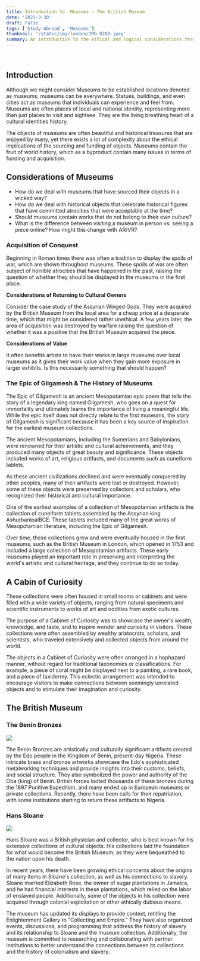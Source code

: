 ```yaml
---
title: Introduction to  Museums - The British Museum
date: '2023-3-30'
draft: False
tags: ['Study-Abroad', 'Museums']
thumbnail: '/static/img/london/IMG_0288.jpeg'
summary: An introduction to the ethical and logical considerations through operating museums.
---
```


<br />
<TOCInline toc={props.toc} exclude="Table of Contents" asDisclosure toHeading={5} />

## Introduction

Although we might consider Museums to be established locations denoted as museums, museums can be everywhere. Statues, buildings, and even cities act as museums that individuals can experience and feel from. Museums are often places of local and national identity, representing more than just places to visit and sightsee. They are the living breathing heart of a cultural identities history.

The objects of museums are often beautiful and historical treasures that are enjoyed by many, yet there exists a lot of complexity about the ethical implications of the sourcing and funding of objects. Museums contain the fruit of world history, which as a byproduct contain many issues in terms of funding and acquisition.

## Considerations of Museums

- How do we deal with museums that have sourced their objects in a wicked way?
- How do we deal with historical objects that celebrate historical figures that have committed atrocities that were acceptable at the time?
- Should museums contain works that do not belong to their own culture?
- What is the difference between visiting a museum in person vs. seeing a piece online? How might this change with AR/VR?

### Acquisition of Conquest

Beginning in Roman times there was often a tradition to display the spoils of war, which are shown throughout museums. These spoils of war are often subject of horrible atrocities that have happened in the past, raising the question of whether they should be displayed in the museums in the first place.

**Considerations of Returning to Cultural Owners**

Consider the case study of the Assyrian Winged Gods. They were acquired by the British Museum from the local area for a cheap price at a desperate time, which that might be considered rather unethical. A few years later, the area of acquisition was destroyed by warfare raising the question of whether it was a positive that the British Museum acquired the piece.

**Considerations of Value**

It often benefits artists to have their works in large museums over local museums as it gives their work value when they gain more exposure in larger exhibits. Is this necessarily something that should happen?

### The Epic of Gilgamesh & The History of Museums

The Epic of Gilgamesh is an ancient Mesopotamian epic poem that tells the story of a legendary king named Gilgamesh, who goes on a quest for immortality and ultimately learns the importance of living a meaningful life. While the epic itself does not directly relate to the first museums, the story of Gilgamesh is significant because it has been a key source of inspiration for the earliest museum collections.

The ancient Mesopotamians, including the Sumerians and Babylonians, were renowned for their artistic and cultural achievements, and they produced many objects of great beauty and significance. These objects included works of art, religious artifacts, and documents such as cuneiform tablets.

As these ancient civilizations declined and were eventually conquered by other peoples, many of their artifacts were lost or destroyed. However, some of these objects were preserved by collectors and scholars, who recognized their historical and cultural importance.

One of the earliest examples of a collection of Mesopotamian artifacts is the collection of cuneiform tablets assembled by the Assyrian king AshurbanipalBCE. These tablets included many of the great works of Mesopotamian literature, including the Epic of Gilgamesh.

Over time, these collections grew and were eventually housed in the first museums, such as the British Museum in London, which opened in 1753 and included a large collection of Mesopotamian artifacts. These early museums played an important role in preserving and interpreting the world's artistic and cultural heritage, and they continue to do so today.

## A Cabin of Curiosity

These collections were often housed in small rooms or cabinets and were filled with a wide variety of objects, ranging from natural specimens and scientific instruments to works of art and oddities from exotic cultures.

The purpose of a Cabinet of Curiosity was to showcase the owner's wealth, knowledge, and taste, and to inspire wonder and curiosity in visitors. These collections were often assembled by wealthy aristocrats, scholars, and scientists, who traveled extensively and collected objects from around the world.

The objects in a Cabinet of Curiosity were often arranged in a haphazard manner, without regard for traditional taxonomies or classifications. For example, a piece of coral might be displayed next to a painting, a rare book, and a piece of taxidermy. This eclectic arrangement was intended to encourage visitors to make connections between seemingly unrelated objects and to stimulate their imagination and curiosity.

## The British Museum

### The Benin Bronzes

<img src="/static/img/london/IMG_0279.JPG" />

The Benin Bronzes are artistically and culturally significant artifacts created by the Edo people in the Kingdom of Benin, present-day Nigeria. These intricate brass and bronze artworks showcase the Edo's sophisticated metalworking techniques and provide insights into their customs, beliefs, and social structure. They also symbolized the power and authority of the Oba (king) of Benin. British forces looted thousands of these bronzes during the 1897 Punitive Expedition, and many ended up in European museums or private collections. Recently, there have been calls for their repatriation, with some institutions starting to return these artifacts to Nigeria.

### Hans Sloane

<img src="/static/img/london/hans.jpeg" />

Hans Sloane was a British physician and collector, who is best known for his extensive collections of cultural objects. His collections laid the foundation for what would become the British Museum, as they were bequeathed to the nation upon his death.

In recent years, there have been growing ethical concerns about the origins of many items in Sloane's collection, as well as his connections to slavery. Sloane married Elizabeth Rose, the owner of sugar plantations in Jamaica, and he had financial interests in these plantations, which relied on the labor of enslaved people. Additionally, some of the objects in his collection were acquired through colonial exploitation or other ethically dubious means.

The museum has updated its displays to provide context, retitling the Enlightenment Gallery to "Collecting and Empire." They have also organized events, discussions, and programming that address the history of slavery and its relationship to Sloane and the museum collection. Additionally, the museum is committed to researching and collaborating with partner institutions to better understand the connections between its collections and the history of colonialism and slavery.
